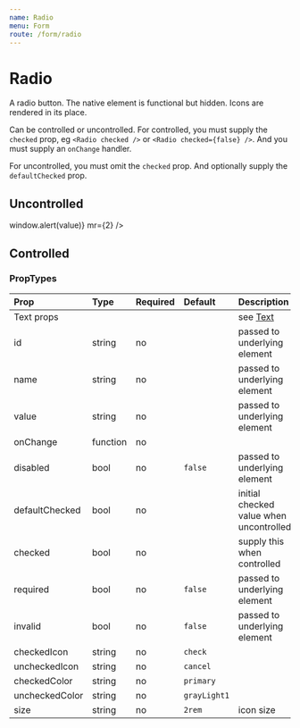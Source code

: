 ```yaml
---
name: Radio
menu: Form
route: /form/radio
---
```



# Radio

A radio button. The native element is functional but hidden. Icons are rendered
in its place.

Can be controlled or uncontrolled. For controlled, you must supply the
`checked` prop, eg `<Radio checked />` or `<Radio checked={false} />`.
And you must supply an `onChange` handler.

For uncontrolled, you must omit the `checked` prop.  And optionally supply the
`defaultChecked` prop.


## Uncontrolled

<Playground>
    <Radio defaultChecked name="foo" value="orange" mr={2} />
    <Radio name="foo" value="grape" mr={2} />
    <Radio name="foo" value="blue" onChange={(e, value) => window.alert(value)} mr={2} />
    <Radio name="foo" value="gold" disabled />
</Playground>

## Controlled

<Playground>
    <Radio
        checked={true}
        value="coffee"
        name="bar"
        mr={2}
    />
    <Radio
        checked={false}
        value="chocolate"
        name="bar"
    />
</Playground>

### PropTypes

| Prop | Type | Required | Default | Description |
|:-----|:-----|:---------|:--------|:------------|
| Text props | | | | see [Text](/typography/text) |
| id | string | no | | passed to underlying element |
| name | string | no | | passed to underlying element |
| value | string | no | | passed to underlying element |
| onChange | function | no | | |
| disabled | bool | no | `false` | passed to underlying element |
| defaultChecked | bool | no | | initial checked value when uncontrolled |
| checked | bool | no | | supply this when controlled |
| required | bool | no | `false` | passed to underlying element |
| invalid | bool | no | `false` | passed to underlying element |
| checkedIcon | string | no | `check` | |
| uncheckedIcon | string | no | `cancel` | |
| checkedColor | string | no | `primary` | |
| uncheckedColor | string | no | `grayLight1` | |
| size | string | no | `2rem` | icon size |
